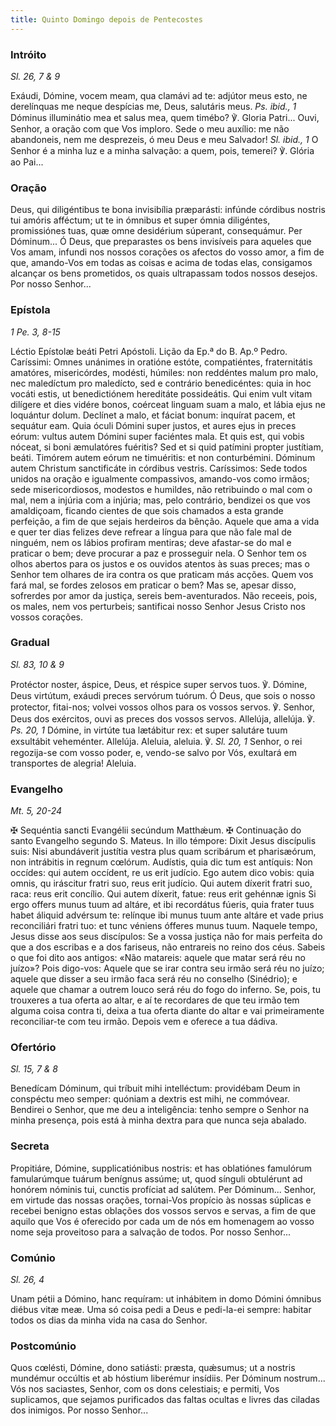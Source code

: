 ```yaml
---
title: Quinto Domingo depois de Pentecostes
---
```


### Intróito

<em>Sl. 26, 7 & 9</em>

<div class="side-by-side not-content">
  <span>
    Exáudi, Dómine, vocem meam, qua clamávi ad te: adjútor meus esto, ne
    derelínquas me neque despícias me, Deus, salutáris meus.
    <em>Ps. ibid., 1</em>
    Dóminus illuminátio mea et salus mea, quem timébo? ℣. Gloria Patri...
  </span>
  <span>
    Ouvi, Senhor, a oração com que Vos imploro. Sede o meu auxílio: me não
    abandoneis, nem me desprezeis, ó meu Deus e meu Salvador!
    <em>Sl. ibid., 1</em> O Senhor é a minha luz e a minha salvação: a quem, pois,
    temerei? ℣. Glória ao Pai...
  </span>
</div>

### Oração

<div class="side-by-side not-content">
  <span>
    Deus, qui diligéntibus te bona invisibília præparásti: infúnde córdibus
    nostris tui amóris afféctum; ut te in ómnibus et super ómnia diligéntes,
    promissiónes tuas, quæ omne desidérium súperant, consequámur. Per Dóminum...
  </span>
  <span>
    Ó Deus, que preparastes os bens invisíveis para aqueles que Vos amam,
    infundi nos nossos corações os afectos do vosso amor, a fim de que,
    amando-Vos em todas as coisas e acima de todas elas, consigamos alcançar os
    bens prometidos, os quais ultrapassam todos nossos desejos. Por nosso
    Senhor...
  </span>
</div>

### Epístola

<em>1 Pe. 3, 8-15</em>

<div class="side-by-side not-content">
  <span>Léctio Epístolæ beáti Petri Apóstoli.</span>
  <span>Lição da Ep.ª do B. Ap.º Pedro.</span>
  <span>
    Caríssimi: Omnes unánimes in oratióne estóte, compatiéntes, fraternitátis
    amatóres, misericórdes, modésti, húmiles: non reddéntes malum pro malo, nec
    maledíctum pro maledícto, sed e contrário benedicéntes: quia in hoc vocáti
    estis, ut benedictiónem hereditáte possideátis. Qui enim vult vitam dilígere
    et dies vidére bonos, coérceat linguam suam a malo, et lábia ejus ne
    loquántur dolum. Declínet a malo, et fáciat bonum: inquírat pacem, et
    sequátur eam. Quia óculi Dómini super justos, et aures ejus in preces eórum:
    vultus autem Dómini super faciéntes mala. Et quis est, qui vobis nóceat, si
    boni æmulatóres fuéritis? Sed et si quid patímini propter justítiam, beáti.
    Timórem autem eórum ne timuéritis: et non conturbémini. Dóminum autem
    Christum sanctificáte in córdibus vestris.
  </span>
  <span>
    Caríssimos: Sede todos unidos na oração e igualmente compassivos, amando-vos
    como irmãos; sede misericordiosos, modestos e humildes, não retribuindo o
    mal com o mal, nem a injúria com a injúria; mas, pelo contrário, bendizei os
    que vos amaldiçoam, ficando cientes de que sois chamados a esta grande
    perfeição, a fim de que sejais herdeiros da bênção. Aquele que ama a vida e
    quer ter dias felizes deve refrear a língua para que não fale mal de
    ninguém, nem os lábios profiram mentiras; deve afastar-se do mal e praticar
    o bem; deve procurar a paz e prosseguir nela. O Senhor tem os olhos abertos
    para os justos e os ouvidos atentos às suas preces; mas o Senhor tem olhares
    de ira contra os que praticam más acções. Quem vos fará mal, se fordes
    zelosos em praticar o bem? Mas se, apesar disso, sofrerdes por amor da
    justiça, sereis bem-aventurados. Não receeis, pois, os males, nem vos
    perturbeis; santificai nosso Senhor Jesus Cristo nos vossos corações.
  </span>
</div>

### Gradual

<em>Sl. 83, 10 & 9</em>

<div class="side-by-side not-content">
  <span>
    Protéctor noster, áspice, Deus, et réspice super servos tuos. ℣. Dómine,
    Deus virtútum, exáudi preces servórum tuórum.
  </span>
  <span>
    Ó Deus, que sois o nosso protector, fitai-nos; volvei vossos olhos para os
    vossos servos. ℣. Senhor, Deus dos exércitos, ouvi as preces dos vossos
    servos.
  </span>
  <span>
    Allelúja, allelúja. ℣. <em>Ps. 20, 1</em> Dómine, in virtúte tua lætábitur
    rex: et super salutáre tuum exsultábit veheménter. Allelúja.
  </span>
  <span>
    Aleluia, aleluia. ℣. <em>Sl. 20, 1</em> Senhor, o rei regozija-se com vosso
    poder, e, vendo-se salvo por Vós, exultará em transportes de alegria!
    Aleluia.
  </span>
</div>

### Evangelho

<em>Mt. 5, 20-24</em>

<div class="side-by-side not-content">
  <span>
    <span class="text-red-500">✠</span> Sequéntia sancti Evangélii secúndum
    Matthǽum.
  </span>
  <span>
    <span class="text-red-500">✠</span> Continuação do santo Evangelho segundo
    S. Mateus.
  </span>
  <span>
    In illo témpore: Dixit Jesus discípulis suis: Nisi abundáverit justítia
    vestra plus quam scribárum et pharisæórum, non intrábitis in regnum cœlórum.
    Audístis, quia dic tum est antíquis: Non occídes: qui autem occídent, re us
    erit judício. Ego autem dico vobis: quia omnis, qu iráscitur fratri suo,
    reus erit judício. Qui autem díxerit fratri suo, raca: reus erit concílio.
    Qui autem díxerit, fatue: reus erit gehénnæ ignis Si ergo offers munus tuum
    ad altáre, et ibi recordátus fúeris, quia frater tuus habet áliquid advérsum
    te: relínque ibi munus tuum ante altáre et vade prius reconciliári fratri
    tuo: et tunc véniens ófferes munus tuum.
  </span>
  <span>
    Naquele tempo, Jesus disse aos seus discípulos: Se a vossa justiça não for
    mais perfeita do que a dos escribas e a dos fariseus, não entrareis no reino
    dos céus. Sabeis o que foi dito aos antigos: «Não matareis: aquele que matar
    será réu no juízo»? Pois digo-vos: Aquele que se irar contra seu irmão será
    réu no juízo; aquele que disser a seu irmão faca será réu no conselho
    (Sinédrio); e aquele que chamar a outrem louco será réu do fogo do inferno.
    Se, pois, tu trouxeres a tua oferta ao altar, e aí te recordares de que teu
    irmão tem alguma coisa contra ti, deixa a tua oferta diante do altar e vai
    primeiramente reconciliar-te com teu irmão. Depois vem e oferece a tua
    dádiva.
  </span>
</div>

### Ofertório

<em>Sl. 15, 7 & 8</em>

<div class="side-by-side not-content">
  <span>
    Benedícam Dóminum, qui tríbuit mihi intelléctum: providébam Deum in
    conspéctu meo semper: quóniam a dextris est mihi, ne commóvear.
  </span>
  <span>
    Bendirei o Senhor, que me deu a inteligência: tenho sempre o Senhor na minha
    presença, pois está à minha dextra para que nunca seja abalado.
  </span>
</div>

### Secreta

<div class="side-by-side not-content">
  <span>
    Propitiáre, Dómine, supplicatiónibus nostris: et has oblatiónes famulórum
    famularúmque tuárum benígnus assúme; ut, quod sínguli obtulérunt ad honórem
    nóminis tui, cunctis profíciat ad salútem. Per Dóminum...
  </span>
  <span>
    Senhor, em virtude das nossas orações, tornai-Vos propício às nossas
    súplicas e recebei benigno estas oblações dos vossos servos e servas, a fim
    de que aquilo que Vos é oferecido por cada um de nós em homenagem ao vosso
    nome seja proveitoso para a salvação de todos. Por nosso Senhor...
  </span>
</div>

### Comúnio

<em>Sl. 26, 4</em>

<div class="side-by-side not-content">
  <span>
    Unam pétii a Dómino, hanc requíram: ut inhábitem in domo Dómini ómnibus
    diébus vitæ meæ.
  </span>
  <span>
    Uma só coisa pedi a Deus e pedi-la-ei sempre: habitar todos os dias da minha
    vida na casa do Senhor.
  </span>
</div>

### Postcomúnio

<div class="side-by-side not-content">
  <span>
    Quos cœlésti, Dómine, dono satiásti: præsta, quǽsumus; ut a nostris mundémur
    occúltis et ab hóstium liberémur insídiis. Per Dóminum nostrum...
  </span>
  <span>
    Vós nos saciastes, Senhor, com os dons celestiais; e permiti, Vos
    suplicamos, que sejamos purificados das faltas ocultas e livres das ciladas
    dos inimigos. Por nosso Senhor...
  </span>
</div>
